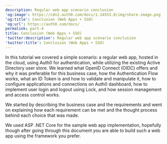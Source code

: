 ```yaml
---
description: Regular web app scenario conclusion
'og:image': https://cdn2.auth0.com/docs/1.14553.0/img/share-image.png
'og:title': Conclusion (Web Apps + SSO)
'og:url': https://auth0.com/docs/
permalink: part-4
title: Conclusion (Web Apps + SSO)
'twitter:description': Regular web app scenario conclusion
'twitter:title': Conclusion (Web Apps + SSO)
---
```

In this tutorial we covered a simple scenario: a regular web app, hosted in the cloud, using Auth0 for authentication, while utilizing the existing Active Directory user store. We learned what <Tooltip tip="OpenID: Open standard for authentication that allows applications to verify users' identities without collecting and storing login information." cta="View Glossary" href="/docs/glossary?term=OpenID">OpenID</Tooltip> Connect (OIDC) offers and why it was preferable for this business case, how the Authentication Flow works, what an <Tooltip tip="OpenID: Open standard for authentication that allows applications to verify users' identities without collecting and storing login information." cta="View Glossary" href="/docs/glossary?term=ID+Token">ID Token</Tooltip> is and how to validate and manipulate it, how to configure applications and connections on <Tooltip tip="Auth0 Dashboard: Auth0's main product to configure your services." cta="View Glossary" href="/docs/glossary?term=Auth0+dashboard">Auth0 dashboard</Tooltip>, how to implement user login and logout using Lock, and how session management and access control works.

We started by describing the business case and the requirements and went on explaining how each requirement can be met and the thought process behind each choice that was made.

We used ASP .NET Core for the sample web app implementation, hopefully though after going through this document you are able to build such a web app using the framework you prefer.